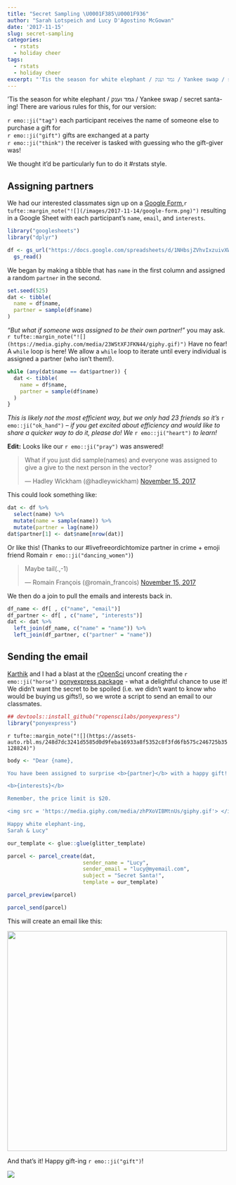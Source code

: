 ```yaml
---
title: "Secret Sampling \U0001F385\U0001F936"
author: "Sarah Lotspeich and Lucy D'Agostino McGowan"
date: '2017-11-15'
slug: secret-sampling
categories: 
  - rstats
  - holiday cheer
tags: 
  - rstats
  - holiday cheer
excerpt: "'Tis the season for white elephant / גמד וענק / Yankee swap / secret santa-ing! We thought it'd be particularly fun to do it #rstats style."
---
```



'Tis the season for white elephant / גמד וענק / Yankee swap / secret santa-ing! There are various rules for this, for our version:  

`r emo::ji("tag")` each participant receives the name of someone else to purchase a gift for  
`r emo::ji("gift")` gifts are exchanged at a party  
`r emo::ji("think")` the receiver is tasked with guessing who the gift-giver was!
 
We thought it'd be particularly fun to do it #rstats style.

## Assigning partners

We had our interested classmates sign up on a [Google Form](https://docs.google.com/forms/u/0/),`r tufte::margin_note("![](/images/2017-11-14/google-form.png)")` resulting in a Google Sheet with each participant's `name`, `email`, and `interests`.

```r
library("googlesheets")
library("dplyr")
```

```r
df <- gs_url("https://docs.google.com/spreadsheets/d/1NHbsjZVhvIxzuivXWQvDBst0oMN7ZcCjCbI8XJeXxJI/edit#gid=860103774") %>%
  gs_read()
```

We began by making a tibble that has `name` in the first column and assigned a random `partner` in the second.

```r
set.seed(525)
dat <- tibble(
  name = df$name,
  partner = sample(df$name)
)
```

*"But what if someone was assigned to be their own partner!"* you may ask. `r tufte::margin_note("![](https://media.giphy.com/media/23WStXFJFKN44/giphy.gif)")` Have no fear! A `while` loop is here! We allow a `while` loop to iterate until every individual is assigned a partner (who isn't them!).

```r
while (any(dat$name == dat$partner)) {
  dat <- tibble(
    name = df$name,
    partner = sample(df$name)
  )
}
```
*This is likely not the most efficient way, but we only had 23 friends so it's* `r emo::ji("ok_hand")` -- *if you get excited about efficiency and would like to share a quicker way to do it, please do! We* `r emo::ji("heart")` *to learn!*

**Edit:** Looks like our `r emo::ji("pray")` was answered!

<blockquote class="twitter-tweet" data-conversation="none" data-lang="en"><p lang="en" dir="ltr">What if you just did sample(names) and everyone was assigned to give a give to the next person in the vector?</p>&mdash; Hadley Wickham (@hadleywickham) <a href="https://twitter.com/hadleywickham/status/930841037626576896?ref_src=twsrc%5Etfw">November 15, 2017</a></blockquote> <script async src="https://platform.twitter.com/widgets.js" charset="utf-8"></script>

This could look something like: 
```r
dat <- df %>%
  select(name) %>%
  mutate(name = sample(name)) %>%
  mutate(partner = lag(name))
dat$partner[1] <- dat$name[nrow(dat)]
```

Or like this! (Thanks to our #livefreeordichtomize partner in crime + emoji friend Romain `r emo::ji("dancing_women")`) 

<blockquote class="twitter-tweet" data-lang="en"><p lang="en" dir="ltr">Maybe tail(.,-1)</p>&mdash; Romain François (@romain_francois) <a href="https://twitter.com/romain_francois/status/930890841522102273?ref_src=twsrc%5Etfw">November 15, 2017</a></blockquote> <script async src="https://platform.twitter.com/widgets.js" charset="utf-8"></script> 


We then do a join to pull the emails and interests back in.

```r
df_name <- df[ , c("name", "email")]
df_partner <- df[ , c("name", "interests")]
dat <- dat %>%
  left_join(df_name, c("name" = "name")) %>%
  left_join(df_partner, c("partner" = "name"))
```

## Sending the email

[Karthik](https://twitter.com/_inundata) and I had a blast at the [rOpenSci](https://ropensci.org) unconf creating the `r emo::ji("horse")` [ponyexpress package](https://github.com/ropenscilabs/ponyexpress) - what a delightful chance to use it! We didn't want the secret to be spoiled (i.e. we didn't want to know who would be buying us gifts!), so we wrote a script to send an email to our classmates.

```r
## devtools::install_github("ropenscilabs/ponyexpress")
library("ponyexpress")
```

`r tufte::margin_note("![](https://assets-auto.rbl.ms/248d7dc3241d5585d0d9feba16933a8f5352c8f3fd6fb575c246725b35128824)")`

```r
body <- "Dear {name},

You have been assigned to surprise <b>{partner}</b> with a happy gift! {partner} told us they have the following interests:

<b>{interests}</b>

Remember, the price limit is $20. 

<img src = 'https://media.giphy.com/media/zhPXoVIBMtnUs/giphy.gif'> </img>

Happy white elephant-ing,
Sarah & Lucy"

our_template <- glue::glue(glitter_template)

parcel <- parcel_create(dat,
                        sender_name = "Lucy",
                        sender_email = "lucy@myemail.com",
                        subject = "Secret Santa!",
                        template = our_template)

parcel_preview(parcel)     

parcel_send(parcel)
```

This will create an email like this:

<img src = "/images/2017-11-14/email.png" width = "500"></img>

And that's it! Happy gift-ing `r emo::ji("gift")`!

![](https://media.giphy.com/media/zhPXoVIBMtnUs/giphy.gif)
